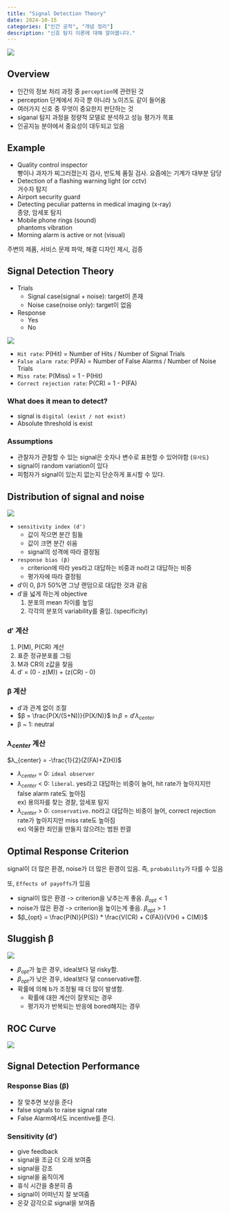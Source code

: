 ```yaml
---
title: "Signal Detection Theory"
date: 2024-10-15
categories: ["인간 공학", "개념 정리"]
description: "신호 탐지 이론에 대해 알아봅니다."
---
```


![](/img/human-thumb.jpg){.post-thumbnail}

## Overview

- 인간의 정보 처리 과정 중 `perception`에 관련된 것
- perception 단계에서 자극 뿐 아니라 노이즈도 같이 들어옴
- 여러가지 신호 중 무엇이 중요한지 판단하는 것
- siganal 탐지 과정을 정량적 모델로 분석하고 성능 평가가 목표
- 인공지능 분야에서 중요성이 대두되고 있음

## Example

- Quality control inspector  
  빵이나 과자가 찌그러졌는지 검사, 반도체 품질 검사. 요즘에는 기계가 대부분 담당
- Detection of a flashing warning light (or cctv)  
  거수자 탐지
- Airport security guard
- Detecting peculiar patterns in medical imaging (x-ray)  
  종양, 암세포 탐지
- Mobile phone rings (sound)  
  phantoms vibration
- Morning alarm is active or not (visual)

주변의 제품, 서비스 문제 파악, 해결 디자인 제시, 검증


## Signal Detection Theory

- Trials  
  - Signal case(signal + noise): target이 존재
  - Noise case(noise only): target이 없음

- Response
  - Yes
  - No

![](/img/signal-detection.png)

- `Hit rate`: P(Hit) = Number of Hits / Number of Signal Trials
- `False alarm rate`: P(FA) = Number of False Alarms / Number of Noise Trials
- `Miss rate`: P(Miss) = 1 - P(Hit)
- `Correct rejection rate`: P(CR) = 1 - P(FA)

### What does it mean to detect?

- signal is `digital (exist / not exist)`
- Absolute threshold is exist

### Assumptions

- 관찰자가 관찰할 수 있는 signal은 숫자나 변수로 표현할 수 있어야함 (`유사도`)
- signal이 random variation이 있다
- 피험자가 signal이 있는지 없는지 단순하게 표시할 수 있다.

## Distribution of signal and noise

![](/img/distribution.png)  

- `sensitivity index (d')`  
  - 값이 작으면 분간 힘듦
  - 값이 크면 분간 쉬움
  - signal의 성격에 따라 결정됨
- `response bias (β)`  
  - criterion에 따라 yes라고 대답하는 비중과 no라고 대답하는 비중
  - 평가자에 따라 결정됨

- d′이 0, β가 50%면 그냥 랜덤으로 대답한 것과 같음
- d′을 넓게 하는게 objective  
  1. 분포의 mean 차이를 높임
  2. 각각의 분포의 variability를 줄임. (specificity)

### d′ 계산

1. P(M), P(CR) 계산
2. 표준 정규분포를 그림
3. M과 CR의 z값을 찾음
4. d′ = (0 - z(M)) + (z(CR) - 0)

### β 계산

- d′과 관계 없이 조절  
- $β = \frac{P(X/(S+N))}{P(X/N)}$
  $\ln β = d′λ_{center}$
- β ~ 1: neutral

### $λ_{center}$ 계산

$λ_{center} = -\frac{1}{2}(Z(FA)+Z(H))$


- $λ_{center}$ = 0: `ideal observer`
- $λ_{center}$ < 0: `liberal`. yes라고 대답하는 비중이 늘어, hit rate가 높아지지만 false alarm rate도 높아짐  
  ex) 용의자를 찾는 경찰, 암세포 탐지
- $λ_{center}$ > 0: `conservative`. no라고 대답하는 비중이 늘어, correct rejection rate가 높아지지만 miss rate도 높아짐  
  ex) 억울한 죄인을 만들지 않으려는 범원 판결

## Optimal Response Criterion

signal이 더 많은 환경, noise가 더 많은 환경이 있음. 즉, `probability`가 다를 수 있음

또, `Effects of payoffs`가 있음

- signal이 많은 환경 -> criterion을 낮추는게 좋음. $β_{opt} < 1$
- noise가 많은 환경 -> criterion을 높이는게 좋음. $β_{opt} > 1$
- $β_{opt} = \frac{P(N)}{P(S)} * \frac{V(CR) + C(FA)}{V(H) + C(M)}$

## Sluggish β

![](img/2024-11-30-12-05-00.png)

- $β_{opt}$가 높은 경우, ideal보다 덜 risky함.
- $β_{opt}$가 낮은 경우, ideal보다 덜 conservative함.
- 확률에 의해 b가 조정될 때 더 많이 발생함.
  - 확률에 대한 계산이 잘못되는 경우
  - 평가자가 반복되는 반응에 bored해지는 경우

## ROC Curve

![](img/2024-11-30-12-12-28.png)

## Signal Detection Performance

### Response Bias (β)

- 잘 맞추면 보상을 준다
- false signals to raise signal rate
- False Alarm에서도 incentive를 준다.

### Sensitivity (d′)

- give feedback
- signal을 조금 더 오래 보여줌
- signal을 강조
- signal을 움직이게
- 휴식 시간을 충분히 줌
- signal이 어떠넌지 잘 보여줌
- 온갖 감각으로 signal을 보여줌
